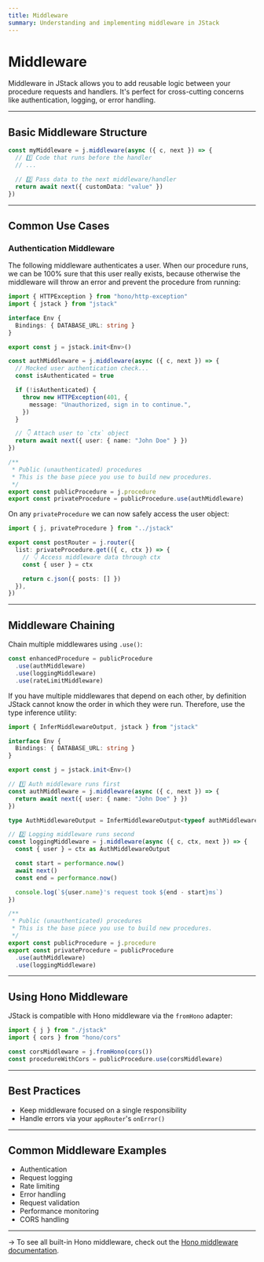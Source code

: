 ```yaml
---
title: Middleware
summary: Understanding and implementing middleware in JStack
---
```


# Middleware

Middleware in JStack allows you to add reusable logic between your procedure requests and handlers. It's perfect for cross-cutting concerns like authentication, logging, or error handling.

---

## Basic Middleware Structure

```ts server/jstack.ts
const myMiddleware = j.middleware(async ({ c, next }) => {
  // 1️⃣ Code that runs before the handler
  // ...

  // 2️⃣ Pass data to the next middleware/handler
  return await next({ customData: "value" })
})
```

---

## Common Use Cases

### Authentication Middleware

The following middleware authenticates a user. When our procedure runs, we can be 100% sure that this user really exists, because otherwise the middleware will throw an error and prevent the procedure from running:

```ts server/jstack.ts {10-22, 29}
import { HTTPException } from "hono/http-exception"
import { jstack } from "jstack"

interface Env {
  Bindings: { DATABASE_URL: string }
}

export const j = jstack.init<Env>()

const authMiddleware = j.middleware(async ({ c, next }) => {
  // Mocked user authentication check...
  const isAuthenticated = true

  if (!isAuthenticated) {
    throw new HTTPException(401, {
      message: "Unauthorized, sign in to continue.",
    })
  }

  // 👇 Attach user to `ctx` object
  return await next({ user: { name: "John Doe" } })
})

/**
 * Public (unauthenticated) procedures
 * This is the base piece you use to build new procedures.
 */
export const publicProcedure = j.procedure
export const privateProcedure = publicProcedure.use(authMiddleware)
```

On any `privateProcedure` we can now safely access the user object:

```ts server/routers/post-router.ts {5-6}
import { j, privateProcedure } from "../jstack"

export const postRouter = j.router({
  list: privateProcedure.get(({ c, ctx }) => {
    // 👇 Access middleware data through ctx
    const { user } = ctx

    return c.json({ posts: [] })
  }),
})
```

---

## Middleware Chaining

Chain multiple middlewares using `.use()`:

```ts
const enhancedProcedure = publicProcedure
  .use(authMiddleware)
  .use(loggingMiddleware)
  .use(rateLimitMiddleware)
```

If you have multiple middlewares that depend on each other, by definition JStack cannot know the order in which they were run. Therefore, use the type inference utility:

```ts server/jstack.ts {14, 18}
import { InferMiddlewareOutput, jstack } from "jstack"

interface Env {
  Bindings: { DATABASE_URL: string }
}

export const j = jstack.init<Env>()

// 1️⃣ Auth middleware runs first
const authMiddleware = j.middleware(async ({ c, next }) => {
  return await next({ user: { name: "John Doe" } })
})

type AuthMiddlewareOutput = InferMiddlewareOutput<typeof authMiddleware>

// 2️⃣ Logging middleware runs second
const loggingMiddleware = j.middleware(async ({ c, ctx, next }) => {
  const { user } = ctx as AuthMiddlewareOutput

  const start = performance.now()
  await next()
  const end = performance.now()

  console.log(`${user.name}'s request took ${end - start}ms`)
})

/**
 * Public (unauthenticated) procedures
 * This is the base piece you use to build new procedures.
 */
export const publicProcedure = j.procedure
export const privateProcedure = publicProcedure
  .use(authMiddleware)
  .use(loggingMiddleware)
```

---

## Using Hono Middleware

JStack is compatible with Hono middleware via the `fromHono` adapter:

```ts
import { j } from "./jstack"
import { cors } from "hono/cors"

const corsMiddleware = j.fromHono(cors())
const procedureWithCors = publicProcedure.use(corsMiddleware)
```

---

## Best Practices

- Keep middleware focused on a single responsibility
- Handle errors via your `appRouter`'s `onError()`

---

## Common Middleware Examples

- Authentication
- Request logging
- Rate limiting
- Error handling
- Request validation
- Performance monitoring
- CORS handling

---

&rarr; To see all built-in Hono middleware, check out the [Hono middleware documentation](https://hono.dev/docs/middleware/builtin/basic-auth).
